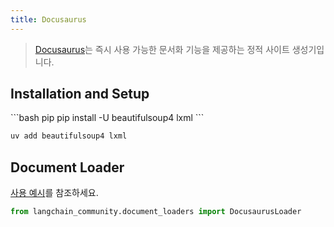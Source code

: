 ```yaml
---
title: Docusaurus
---
```


>[Docusaurus](https://docusaurus.io/)는 즉시 사용 가능한 문서화 기능을 제공하는 정적 사이트 생성기입니다.


## Installation and Setup


<CodeGroup>
```bash pip
pip install -U beautifulsoup4 lxml
```

```bash uv
uv add beautifulsoup4 lxml
```
</CodeGroup>

## Document Loader

[사용 예시](/oss/integrations/document_loaders/docusaurus)를 참조하세요.

```python
from langchain_community.document_loaders import DocusaurusLoader
```